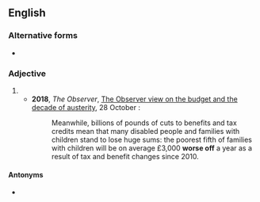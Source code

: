 {{also|worse-off}}

==English==

===Alternative forms===
* {{l|en|worse-off}}

===Adjective===
{{head|en|adjective}}

# {{en-comparative of|badly off}}
#* '''2018''', ''The Observer'', [https://www.theguardian.com/commentisfree/2018/oct/28/the-observer-view-on-the-budget-and-the-decade-of-austerity The Observer view on the budget and the decade of austerity], 28 October :
#*: Meanwhile, billions of pounds of cuts to benefits and tax credits mean that many disabled people and families with children stand to lose huge sums: the poorest fifth of families with children will be on average £3,000 '''worse off''' a year as a result of tax and benefit changes since 2010.

====Antonyms====
* {{l|en|better off}}